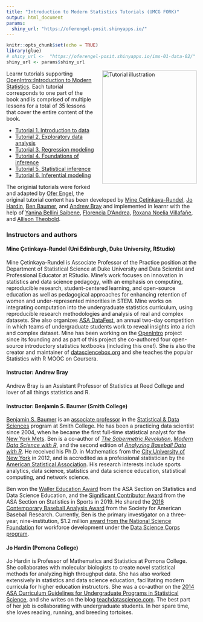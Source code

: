 ```yaml
---
title: "Introduction to Modern Statistics Tutorials (UMCG FORK)"
output: html_document
params:
  shiny_url: "https://oferengel-posit.shinyapps.io/"
---
```


<meta http-equiv='cache-control' content='no-cache'> 
<meta http-equiv='expires' content='0'> 
<meta http-equiv='pragma' content='no-cache'>

```r
knitr::opts_chunk$set(echo = TRUE)
library(glue)
# shiny_url <-  "https://oferengel-posit.shinyapps.io/ims-01-data-02/"
shiny_url <- params$shiny_url
```

<img style="float: right; margin: 0px 0px 20px 20px" src="logo/umcg-openintro-hex.png" alt="Tutorial illustration" width="250" height="300">

Learnr tutorials supporting [OpenIntro::Introduction to Modern Statistics](https://openintro-ims.netlify.app/).
Each tutorial corresponds to one part of the book and is comprised of multiple lessons for a total of 35 lessons that cover the entire content of the book.

- [Tutorial 1. Introduction to data](01-data/)
- [Tutorial 2. Exploratory data analysis](02-explore/)
- [Tutorial 3. Regression modeling](03-model/)
- [Tutorial 4. Foundations of inference](04-foundations/)
- [Tutorial 5. Statistical inference](05-infer/)
- [Tutorial 6. Inferential modeling](06-model-infer/)

The originial tutorials were forked and adapted by [Ofer Engel](https://www.rug.nl/cf/university-college-fryslan/about-ucf/dr-ofer-engel?lang=en), the original tutorial content has been developed by [Mine Çetinkaya-Rundel](https://github.com/mine-cetinkaya-rundel), [Jo Hardin](https://github.com/hardin47), [Ben Baumer](https://github.com/beanumber), and [Andrew Bray](https://github.com/andrewpbray) and implemented in learnr with the help of [Yanina Bellini Saibene](https://github.com/yabellini), [Florencia D’Andrea](https://github.com/flor14), [Roxana Noelia Villafañe](https://github.com/data-datum), and [Allison Theobold](https://github.com/atheobold).

<!-- ## Instructor -->

<!-- <img style="float: left; margin: 0px 20px 20px 0px" src="../instructor-photos/mine.png" alt="Mine Çetinkaya-Rundel" width="150" height="150"> -->

### Instructors and authors

#### Mine Çetinkaya-Rundel (Uni Edinburgh, Duke University, RStudio)

Mine Çetinkaya-Rundel is Associate Professor of the Practice position at the Department of Statistical Science at Duke University and Data Scientist and Professional Educator at RStudio.
Mine's work focuses on innovation in statistics and data science pedagogy, with an emphasis on computing, reproducible research, student-centered learning, and open-source education as well as pedagogical approaches for enhancing retention of women and under-represented minorities in STEM.
Mine works on integrating computation into the undergraduate statistics curriculum, using reproducible research methodologies and analysis of real and complex datasets.
She also organizes [ASA DataFest](https://ww2.amstat.org/education/datafest/), an annual two-day competition in which teams of undergraduate students work to reveal insights into a rich and complex dataset.
Mine has been working on the [OpenIntro](openintro.org) project since its founding and as part of this project she co-authored four open-source introductory statistics textbooks (including this one!).
She is also the creator and maintainer of [datasciencebox.org](https://datasciencebox.org/) and she teaches the popular Statistics with R MOOC on Coursera.


#### Instructor: Andrew Bray

Andrew Bray is an Assistant Professor of Statistics at Reed College and lover of all things statistics and R.


#### Instructor: Benjamin S. Baumer (Smith College)

<!-- <img style="float: left; margin: 0px 20px 20px 0px" src="../instructor-photos/ben.png" alt="Ben Baumer" width="150" height="150"> -->

<!-- ### Benjamin S. Baumer -->

<!-- #### Smith College -->

[Benjamin S. Baumer](http://www.science.smith.edu/~bbaumer) is an [associate professor](https://www.smith.edu/academics/faculty/ben-baumer) in the [Statistical & Data Sciences](http://www.smith.edu/academics/statistics) program at Smith College. He has been a practicing data scientist since 2004, when he became the first full-time statistical analyst for the [New York Mets](http://www.nymets.com/). Ben is a co-author of [*The Sabermetric Revolution*](http://www.upenn.edu/pennpress/book/15168.html), [*Modern Data Science with R*](http://mdsr-book.github.io/index.html), and the second edition of [*Analyzing Baseball Data with R*](https://www.crcpress.com/Analyzing-Baseball-Data-with-R-Second-Edition/Marchi-Albert-Baumer/p/book/9780815353515). He received his Ph.D. in Mathematics from the [City University of New York](http://gc.cuny.edu) in 2012, and is accredited as a professional statistician by the [American Statistical Association](http://www.amstat.org/). His research interests include sports analytics, data science, statistics and data science education, statistical computing, and network science. 

Ben won the [Waller Education Award](https://www.amstat.org/ASA/Your-Career/Awards/Waller-Awards.aspx) from the ASA Section on Statistics and Data Science Education, and the [Significant Contributor Award](https://community.amstat.org/sis/aboutus/honorees) from the ASA Section on Statistics in Sports in 2019. He shared the [2016 Contemporary Baseball Analysis Award](http://sabr.org/latest/baumer-brudnicki-mcmurray-win-2016-sabr-analytics-conference-research-awards) from the Society for American Baseball Research. Currently, Ben is the primary investigator on a three-year, nine-institution, $1.2 million [award from the National Science Foundation](https://www.nsf.gov/awardsearch/showAward?AWD_ID=1924017&HistoricalAwards=false) for workforce development under the [Data Science Corps program](https://www.nsf.gov/funding/pgm_summ.jsp?pims_id=505536). 


#### Jo Hardin (Pomona College)

Jo Hardin is Professor of Mathematics and Statistics at Pomona College.
She collaborates with molecular biologists to create novel statistical methods for analyzing high throughput data.
She has also worked extensively in statistics and data science education, facilitating modern curricula for higher education instructors.
She was a co-author on the [2014 ASA Curriculum Guidelines for Undergraduate Programs in Statistical Science](https://www.amstat.org/asa/education/Curriculum-Guidelines-for-Undergraduate-Programs-in-Statistical-Science.aspx), and she writes on the blog [teachdatascience.com](https://teachdatascience.com/).
The best part of her job is collaborating with undergraduate students.
In her spare time, she loves reading, running, and breeding tortoises.